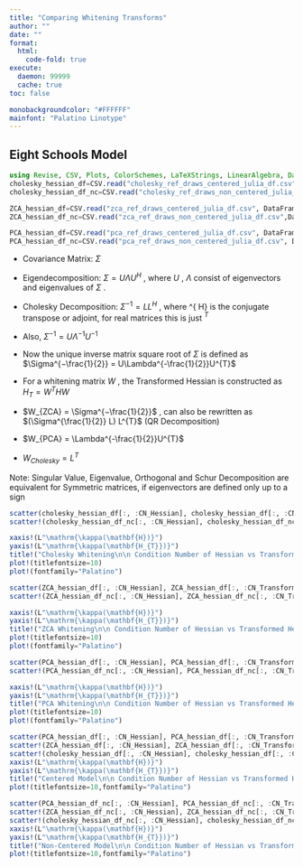 ```yaml
---
title: "Comparing Whitening Transforms"
author: ""
date: ""
format:
  html:
    code-fold: true
execute: 
  daemon: 99999
  cache: true
toc: false

monobackgroundcolor: "#FFFFFF"
mainfont: "Palatino Linotype"
---
```


## Eight Schools Model 
```julia
using Revise, CSV, Plots, ColorSchemes, LaTeXStrings, LinearAlgebra, DataFrames
cholesky_hessian_df=CSV.read("cholesky_ref_draws_centered_julia_df.csv", DataFrame);
cholesky_hessian_df_nc=CSV.read("cholesky_ref_draws_non_centered_julia_df.csv", DataFrame);

ZCA_hessian_df=CSV.read("zca_ref_draws_centered_julia_df.csv", DataFrame);
ZCA_hessian_df_nc=CSV.read("zca_ref_draws_non_centered_julia_df.csv",DataFrame );

PCA_hessian_df=CSV.read("pca_ref_draws_centered_julia_df.csv", DataFrame);
PCA_hessian_df_nc=CSV.read("pca_ref_draws_non_centered_julia_df.csv", DataFrame);
```

- Covariance Matrix: $\Sigma$
- Eigendecomposition: $\Sigma = U\Lambda U^{H}$ , where $U$ ,  $\Lambda$ consist of eigenvectors and eigenvalues of $\Sigma$ .
- Cholesky Decomposition: $\Sigma^{-1} = LL^{H}$ , where ^{ H} is the conjugate transpose or adjoint, for real matrices this is just $^{T}$
- Also, $\Sigma^{-1} = U \Lambda^{-1} U^{-1}$
- Now the unique inverse matrix square root of $\Sigma$ is defined as  $\Sigma^{−\frac{1}{2}} = U\Lambda^{-\frac{1}{2}}U^{T}$
- For a whitening matrix $W$ , the Transformed Hessian is constructed as $H_{T} = W^{T}HW$

- $W_{ZCA} = \Sigma^{−\frac{1}{2}}$ , can also be rewritten as $(\Sigma^{\frac{1}{2}} L) L^{T}$ (QR Decomposition)
- $W_{PCA} = \Lambda^{-\frac{1}{2}}U^{T}$
- $W_{Cholesky} = L^{T}$

Note: Singular Value, Eigenvalue, Orthogonal and Schur Decomposition are equivalent for Symmetric matrices, if eigenvectors are defined only up to a sign


```julia
scatter(cholesky_hessian_df[:, :CN_Hessian], cholesky_hessian_df[:, :CN_Transformed_Hessian], xaxis=:log, yaxis=:log, alpha=0.1, label="Centered", font="Palatino Linotype")
scatter!(cholesky_hessian_df_nc[:, :CN_Hessian], cholesky_hessian_df_nc[:, :CN_Transformed_Hessian], xaxis=:log, yaxis=:log, alpha=0.1, label="Non Centered")

xaxis!(L"\mathrm{\kappa(\mathbf{H})}")
yaxis!(L"\mathrm{\kappa(\mathbf{H_{T}})}")
title!("Cholesky Whitening\n\n Condition Number of Hessian vs Transformed Hessian (on a log scale)")
plot!(titlefontsize=10)
plot!(fontfamily="Palatino")
```


```julia
scatter(ZCA_hessian_df[:, :CN_Hessian], ZCA_hessian_df[:, :CN_Transformed_Hessian], xaxis=:log, yaxis=:log, alpha=0.1, label="Centered", font="Palatino Linotype")
scatter!(ZCA_hessian_df_nc[:, :CN_Hessian], ZCA_hessian_df_nc[:, :CN_Transformed_Hessian], xaxis=:log, yaxis=:log, alpha=0.1, label="Non Centered")

xaxis!(L"\mathrm{\kappa(\mathbf{H})}")
yaxis!(L"\mathrm{\kappa(\mathbf{H_{T}})}")
title!("ZCA Whitening\n\n Condition Number of Hessian vs Transformed Hessian (on a log scale)")
plot!(titlefontsize=10)
plot!(fontfamily="Palatino")
```

```julia
scatter(PCA_hessian_df[:, :CN_Hessian], PCA_hessian_df[:, :CN_Transformed_Hessian], xaxis=:log, yaxis=:log, alpha=0.1, label="Centered", font="Palatino Linotype")
scatter!(PCA_hessian_df_nc[:, :CN_Hessian], PCA_hessian_df_nc[:, :CN_Transformed_Hessian], xaxis=:log, yaxis=:log, alpha=0.1, label="Non Centered")

xaxis!(L"\mathrm{\kappa(\mathbf{H})}")
yaxis!(L"\mathrm{\kappa(\mathbf{H_{T}})}")
title!("PCA Whitening\n\n Condition Number of Hessian vs Transformed Hessian (on a log scale)")
plot!(titlefontsize=10)
plot!(fontfamily="Palatino")
```

```julia
scatter(PCA_hessian_df[:, :CN_Hessian], PCA_hessian_df[:, :CN_Transformed_Hessian], xaxis=:log, yaxis=:log, alpha=0.1, label="PCA", font="Palatino Linotype")
scatter!(ZCA_hessian_df[:, :CN_Hessian], ZCA_hessian_df[:, :CN_Transformed_Hessian], xaxis=:log, yaxis=:log, alpha=0.1, label="ZCA", font="Palatino Linotype")
scatter!(cholesky_hessian_df[:, :CN_Hessian], cholesky_hessian_df[:, :CN_Transformed_Hessian], xaxis=:log, yaxis=:log, alpha=0.1, label="Cholesky", font="Palatino Linotype")
xaxis!(L"\mathrm{\kappa(\mathbf{H})}")
yaxis!(L"\mathrm{\kappa(\mathbf{H_{T}})}")
title!("Centered Model\n\n Condition Number of Hessian vs Transformed Hessian (on a log scale)")
plot!(titlefontsize=10,fontfamily="Palatino")
```

```julia
scatter(PCA_hessian_df_nc[:, :CN_Hessian], PCA_hessian_df_nc[:, :CN_Transformed_Hessian], xaxis=:log, yaxis=:log, alpha=0.1, label="PCA", font="Palatino Linotype")
scatter!(ZCA_hessian_df_nc[:, :CN_Hessian], ZCA_hessian_df_nc[:, :CN_Transformed_Hessian], xaxis=:log, yaxis=:log, alpha=0.1, label="ZCA", font="Palatino Linotype")
scatter!(cholesky_hessian_df_nc[:, :CN_Hessian], cholesky_hessian_df_nc[:, :CN_Transformed_Hessian], xaxis=:log, yaxis=:log, alpha=0.1, label="Cholesky", font="Palatino Linotype")
xaxis!(L"\mathrm{\kappa(\mathbf{H})}")
yaxis!(L"\mathrm{\kappa(\mathbf{H_{T}})}")
title!("Non-Centered Model\n\n Condition Number of Hessian vs Transformed Hessian (on a log scale)")
plot!(titlefontsize=10,fontfamily="Palatino")
```